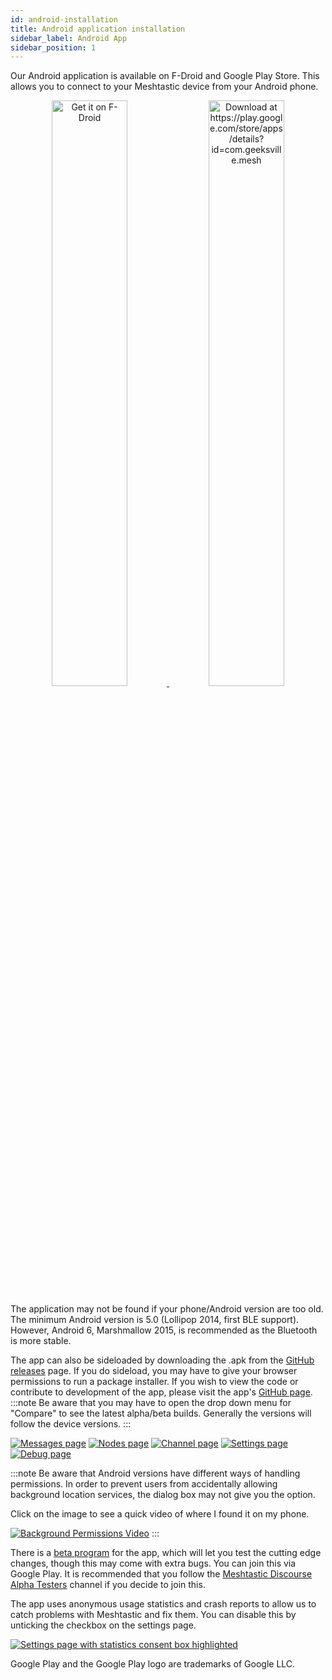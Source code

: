 ```yaml
---
id: android-installation
title: Android application installation
sidebar_label: Android App
sidebar_position: 1
---
```


Our Android application is available on F-Droid and Google Play Store. This allows you to connect to your Meshtastic device from your Android phone.

<p align="center">
  <a href="https://mesh.tastic.app/fdroid/repo">
    <img alt="Get it on F-Droid"
      src="https://fdroid.gitlab.io/artwork/badge/get-it-on.png"
      width="49%"/>
  </a>
  <a href="https://play.google.com/store/apps/details?id=com.geeksville.mesh">
    <img alt="Download at https://play.google.com/store/apps/details?id=com.geeksville.mesh"
      src="https://play.google.com/intl/en_us/badges/static/images/badges/en_badge_web_generic.png"
      width="49%"/>
  </a>
</p>

The application may not be found if your phone/Android version are too old. The minimum Android version is 5.0 (Lollipop 2014, first BLE support). However, Android 6, Marshmallow 2015, is recommended as the Bluetooth is more stable.

The app can also be sideloaded by downloading the .apk from the <a href="https://github.com/meshtastic/Meshtastic-Android/releases/latest">GitHub releases</a> page. If you do sideload, you may have to give your browser permissions to run a package installer. If you wish to view the code or contribute to development of the app, please visit the app's <a href="https://github.com/meshtastic/Meshtastic-Android">GitHub page</a>.
:::note
Be aware that you may have to open the drop down menu for "Compare" to see the latest alpha/beta builds. Generally the versions will follow the device versions.
:::

[![Messages page](/img/android/android-messages-sm.png)](/img/android/android-messages-sm.png) [![Nodes page](/img/android/android-nodes-sm.png)](/img/android/android-nodes.png) [![Channel page](/img/android/android-channel-sm.png)](/img/android/android-channel.png) [![Settings page](/img/android/android-settings-sm.png)](/img/android/android-settings.png) [![Debug page](/img/android/android-debug-sm.png)](/img/android/android-debug.png)

:::note
Be aware that Android versions have different ways of handling permissions. In order to prevent users from accidentally allowing background location services, the dialog box may not give you the option.

Click on the image to see a quick video of where I found it on my phone.

[![Background Permissions Video](/img/android/android-bg-location-permissions.png)](https://youtu.be/YAFLxoeVIHg)
:::

There is a [beta program](https://play.google.com/apps/testing/com.geeksville.mesh) for the app, which will let you test the cutting edge changes, though this may come with extra bugs. You can join this via Google Play. It is recommended that you follow the [Meshtastic Discourse Alpha Testers](https://meshtastic.discourse.group/c/development/alpha-testers) channel if you decide to join this.

The app uses anonymous usage statistics and crash reports to allow us to catch problems with Meshtastic and fix them. You can disable this by unticking the checkbox on the settings page.

[![Settings page with statistics consent box highlighted](/img/android/android-stats-consent-sm.png)](/img/android/android-stats-consent.png)

Google Play and the Google Play logo are trademarks of Google LLC.
